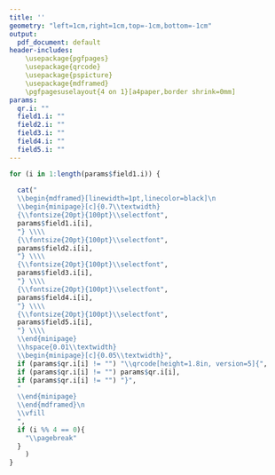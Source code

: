 ```yaml
---
title: ''
geometry: "left=1cm,right=1cm,top=-1cm,bottom=-1cm"
output:
  pdf_document: default
header-includes:
    \usepackage{pgfpages}
    \usepackage{qrcode}
    \usepackage{pspicture}
    \usepackage{mdframed}
    \pgfpagesuselayout{4 on 1}[a4paper,border shrink=0mm]
params:
  qr.i: ""
  field1.i: ""
  field2.i: ""
  field3.i: ""
  field4.i: ""
  field5.i: ""
---
```


```r

for (i in 1:length(params$field1.i)) {
  
  cat("
  \\begin{mdframed}[linewidth=1pt,linecolor=black]\n
  \\begin{minipage}[c]{0.7\\textwidth}
  {\\fontsize{20pt}{100pt}\\selectfont", 
  params$field1.i[i],
  "} \\\\
  {\\fontsize{20pt}{100pt}\\selectfont",
  params$field2.i[i],
  "} \\\\
  {\\fontsize{20pt}{100pt}\\selectfont", 
  params$field3.i[i],
  "} \\\\
  {\\fontsize{20pt}{100pt}\\selectfont",
  params$field4.i[i],
  "} \\\\
  {\\fontsize{20pt}{100pt}\\selectfont",
  params$field5.i[i],
  "} \\\\
  \\end{minipage}
  \\hspace{0.01\\textwidth}
  \\begin{minipage}[c]{0.05\\textwidth}",
  if (params$qr.i[i] != "") "\\qrcode[height=1.8in, version=5]{",
  if (params$qr.i[i] != "") params$qr.i[i],
  if (params$qr.i[i] != "") "}",
  "
  \\end{minipage}
  \\end{mdframed}\n
  \\vfill
  ",
  if (i %% 4 == 0){
    "\\pagebreak"
  }
    )
}
```




